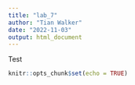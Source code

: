 ```yaml
---
title: "lab_7"
author: "Tian Walker"
date: "2022-11-03"
output: html_document
---
```

########## Test ############

```r
knitr::opts_chunk$set(echo = TRUE)
```


